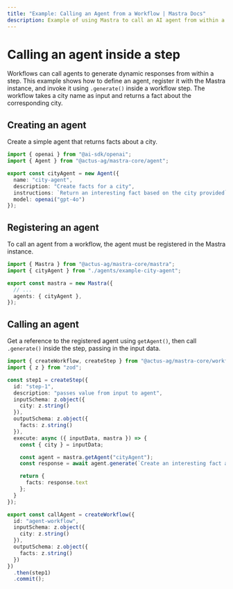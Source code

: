 ```yaml
---
title: "Example: Calling an Agent from a Workflow | Mastra Docs"
description: Example of using Mastra to call an AI agent from within a workflow step.
---
```


# Calling an agent inside a step

Workflows can call agents to generate dynamic responses from within a step. This example shows how to define an agent, register it with the Mastra instance, and invoke it using `.generate()` inside a workflow step. The workflow takes a city name as input and returns a fact about the corresponding city.

## Creating an agent

Create a simple agent that returns facts about a city.

```typescript filename="src/mastra/agents/example-city-agent.ts" showLineNumbers copy
import { openai } from "@ai-sdk/openai";
import { Agent } from "@actus-ag/mastra-core/agent";

export const cityAgent = new Agent({
  name: "city-agent",
  description: "Create facts for a city",
  instructions: `Return an interesting fact based on the city provided`,
  model: openai("gpt-4o")
});
```

## Registering an agent

To call an agent from a workflow, the agent must be registered in the Mastra instance.

```typescript filename="src/mastra/index.ts" showLineNumbers copy
import { Mastra } from "@actus-ag/mastra-core/mastra";
import { cityAgent } from "./agents/example-city-agent";

export const mastra = new Mastra({
  // ...
  agents: { cityAgent },
});
```

## Calling an agent

Get a reference to the registered agent using `getAgent()`, then call `.generate()` inside the step, passing in the input data.

```typescript filename="src/mastra/workflows/example-call-agent.ts" showLineNumbers copy
import { createWorkflow, createStep } from "@actus-ag/mastra-core/workflows";
import { z } from "zod";

const step1 = createStep({
  id: "step-1",
  description: "passes value from input to agent",
  inputSchema: z.object({
    city: z.string()
  }),
  outputSchema: z.object({
    facts: z.string()
  }),
  execute: async ({ inputData, mastra }) => {
    const { city } = inputData;

    const agent = mastra.getAgent("cityAgent");
    const response = await agent.generate(`Create an interesting fact about ${city}`);

    return {
      facts: response.text
    };
  }
});

export const callAgent = createWorkflow({
  id: "agent-workflow",
  inputSchema: z.object({
    city: z.string()
  }),
  outputSchema: z.object({
    facts: z.string()
  })
})
  .then(step1)
  .commit();
```
